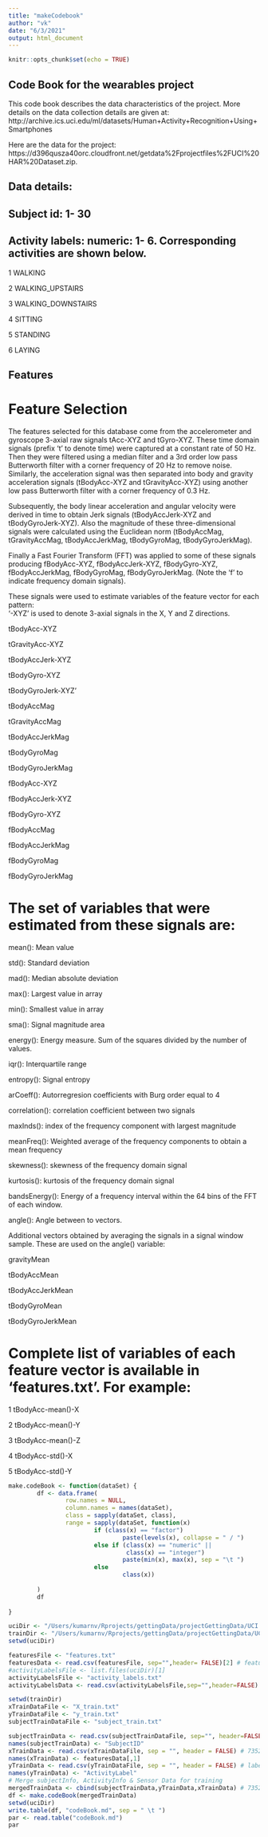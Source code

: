 ```yaml
---
title: "makeCodebook"
author: "vk"
date: "6/3/2021"
output: html_document
---
```


```r
knitr::opts_chunk$set(echo = TRUE)
```

## Code Book for the wearables project

This code book describes the data characteristics of the project. More details on the data collection details are given at:
http://archive.ics.uci.edu/ml/datasets/Human+Activity+Recognition+Using+Smartphones

Here are the data for the project:
https://d396qusza40orc.cloudfront.net/getdata%2Fprojectfiles%2FUCI%20HAR%20Dataset.zip.

## Data details:

## Subject id: 1- 30

## Activity labels: numeric: 1- 6. Corresponding activities are shown below.

 1 WALKING
 
 2 WALKING_UPSTAIRS
 
 3 WALKING_DOWNSTAIRS
 
 4 SITTING
 
 5 STANDING
 
 6 LAYING

## Features


Feature Selection 
=================

The features selected for this database come from the accelerometer and gyroscope 3-axial raw signals tAcc-XYZ and tGyro-XYZ. These time domain signals (prefix 't' to denote time) were captured at a constant rate of 50 Hz. Then they were filtered using a median filter and a 3rd order low pass Butterworth filter with a corner frequency of 20 Hz to remove noise. Similarly, the acceleration signal was then separated into body and gravity acceleration signals (tBodyAcc-XYZ and tGravityAcc-XYZ) using another low pass Butterworth filter with a corner frequency of 0.3 Hz. 

Subsequently, the body linear acceleration and angular velocity were derived in time to obtain Jerk signals (tBodyAccJerk-XYZ and tBodyGyroJerk-XYZ). Also the magnitude of these three-dimensional signals were calculated using the Euclidean norm (tBodyAccMag, tGravityAccMag, tBodyAccJerkMag, tBodyGyroMag, tBodyGyroJerkMag). 

Finally a Fast Fourier Transform (FFT) was applied to some of these signals producing fBodyAcc-XYZ, fBodyAccJerk-XYZ, fBodyGyro-XYZ, fBodyAccJerkMag, fBodyGyroMag, fBodyGyroJerkMag. (Note the 'f' to indicate frequency domain signals). 

These signals were used to estimate variables of the feature vector for each pattern:  
'-XYZ' is used to denote 3-axial signals in the X, Y and Z directions.


 tBodyAcc-XYZ
 
  tGravityAcc-XYZ

 tBodyAccJerk-XYZ

 tBodyGyro-XYZ

 tBodyGyroJerk-XYZ'

 tBodyAccMag

 tGravityAccMag

 tBodyAccJerkMag

 tBodyGyroMag

 tBodyGyroJerkMag

 fBodyAcc-XYZ

 fBodyAccJerk-XYZ

 fBodyGyro-XYZ

 fBodyAccMag

 fBodyAccJerkMag

 fBodyGyroMag

 fBodyGyroJerkMag

# The set of variables that were estimated from these signals are: 

 mean(): Mean value
 
 std(): Standard deviation
 
 mad(): Median absolute deviation 
 
 max(): Largest value in array
 
 min(): Smallest value in array
 
 sma(): Signal magnitude area
 
 energy(): Energy measure. Sum of the squares divided by the number of values.
 
 iqr(): Interquartile range 
 
 entropy(): Signal entropy
 
 arCoeff(): Autorregresion coefficients with Burg order equal to 4
 
 correlation(): correlation coefficient between two signals
 
 maxInds(): index of the frequency component with largest magnitude
 
 meanFreq(): Weighted average of the frequency components to obtain a mean frequency
 
 skewness(): skewness of the frequency domain signal
 
 kurtosis(): kurtosis of the frequency domain signal 
 
 bandsEnergy(): Energy of a frequency interval within the 64 bins of the FFT of each window.
 
 angle(): Angle between to vectors.

 Additional vectors obtained by averaging the signals in a signal window sample. These are used on the  angle() variable:

gravityMean

tBodyAccMean

tBodyAccJerkMean

tBodyGyroMean

tBodyGyroJerkMean

# Complete list of variables of each feature vector is available in 'features.txt'. For example:

1 tBodyAcc-mean()-X

2 tBodyAcc-mean()-Y

3 tBodyAcc-mean()-Z

4 tBodyAcc-std()-X

5 tBodyAcc-std()-Y

```r
make.codeBook <- function(dataSet) {
        df <- data.frame(
                row.names = NULL,
                column.names = names(dataSet),
                class = sapply(dataSet, class),
                range = sapply(dataSet, function(x)
                        if (class(x) == "factor")
                                paste(levels(x), collapse = " / ")
                        else if (class(x) == "numeric" ||
                                 class(x) == "integer")
                                paste(min(x), max(x), sep = "\t ")
                        else
                                class(x))
                
        )
        df
        
}
```
```r
uciDir <- "/Users/kumarnv/Rprojects/gettingData/projectGettingData/UCI HAR Dataset/"
trainDir <- "/Users/kumarnv/Rprojects/gettingData/projectGettingData/UCI HAR Dataset/train/"
setwd(uciDir)

featuresFile <- "features.txt" 
featuresData <- read.csv(featuresFile, sep="",header= FALSE)[2] # features names are in 2nd column, (561,1)
#activityLabelsFile <- list.files(uciDir)[1]
activityLabelsFile <- "activity_labels.txt" 
activityLabelsData <- read.csv(activityLabelsFile,sep="",header=FALSE) # dim 6,2

setwd(trainDir)
xTrainDataFile <- "X_train.txt"
yTrainDataFile <- "y_train.txt"
subjectTrainDataFile <- "subject_train.txt"

subjectTrainData <- read.csv(subjectTrainDataFile, sep="", header=FALSE) # 7352,1
names(subjectTrainData) <- "SubjectID"
xTrainData <- read.csv(xTrainDataFile, sep = "", header = FALSE) # 7352, 561
names(xTrainData) <- featuresData[,1]
yTrainData <- read.csv(yTrainDataFile, sep = "", header = FALSE) # labels 7352,1
names(yTrainData) <- "ActivityLabel"
# Merge subjectInfo, ActivityInfo & Sensor Data for training
mergedTrainData <- cbind(subjectTrainData,yTrainData,xTrainData) # 7352, 563
df <- make.codeBook(mergedTrainData)
setwd(uciDir)
write.table(df, "codeBook.md", sep = " \t ")
par <- read.table("codeBook.md")
par
```
